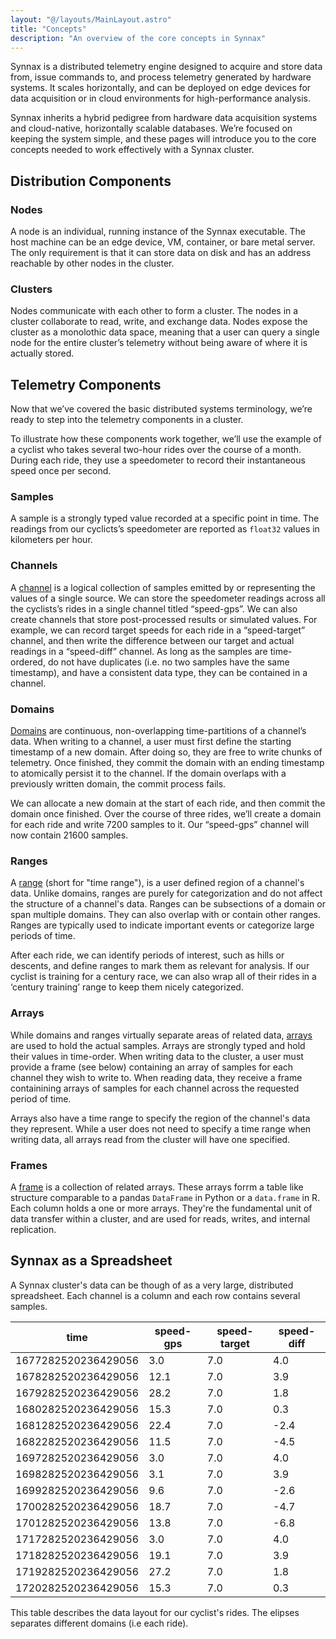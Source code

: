 ```yaml
---
layout: "@/layouts/MainLayout.astro"
title: "Concepts"
description: "An overview of the core concepts in Synnax"
---
```


Synnax is a distributed telemetry engine designed to acquire and store data from, issue
commands to, and process telemetry generated by hardware systems. It scales horizontally,
and can be deployed on edge devices for data acquisition or in cloud environments for
high-performance analysis.

Synnax inherits a hybrid pedigree from hardware data acquisition systems and cloud-native,
horizontally scalable databases. We’re focused on keeping the system simple, and these
pages will introduce you to the core concepts needed to work effectively with a Synnax cluster.

## Distribution Components

### Nodes

A node is an individual, running instance of the Synnax executable. The host machine
can be an edge device, VM, container, or bare metal server. The only requirement is
that it can store data on disk and has an address reachable by other nodes in the cluster.

### Clusters

Nodes communicate with each other to form a cluster. The nodes in a cluster collaborate
to read, write, and exchange data. Nodes expose the cluster as a monolothic data space,
meaning that a user can query a single node for the entire cluster’s telemetry without
being aware of where it is actually stored.

## Telemetry Components

Now that we’ve covered the basic distributed systems terminology, we’re ready to step
into the telemetry components in a cluster.

To illustrate how these components work together, we’ll use the example of a cyclist
who takes several two-hour rides over the course of a month. During each ride, they
use a speedometer to record their instantaneous speed once per second.

### Samples

A sample is a strongly typed value recorded at a specific point in time. The readings
from our cyclicts’s speedometer are reported as `float32` values in kilometers per hour.

### Channels

A [channel](/concepts/channels) is a logical collection of samples emitted by or representing the values of a
single source. We can store the speedometer readings across all the cyclists’s rides in
a single channel titled “speed-gps”. We can also create channels that store post-processed
results or simulated values. For example, we can record target speeds for each ride in a
“speed-target” channel, and then write the difference between our target and actual
readings in a “speed-diff” channel. As long as the samples are time-ordered, do not
have duplicates (i.e. no two samples have the same timestamp), and have a consistent
data type, they can be contained in a channel.

### Domains

[Domains](/concepts/write-domains) are continuous, non-overlapping time-partitions of a channel’s data. When writing
to a channel, a user must first define the starting timestamp of a new domain. After
doing so, they are free to write chunks of telemetry. Once finished, they commit the
domain with an ending timestamp to atomically persist it to the channel. If the domain
overlaps with a previously written domain, the commit process fails.

We can allocate a new domain at the start of each ride, and then commit the domain once
finished. Over the course of three rides, we’ll create a domain for each ride and write
7200 samples to it. Our “speed-gps” channel will now contain 21600 samples.

### Ranges

A [range](/concepts/read-ranges) (short for "time range"), is a user defined region of a channel's data. Unlike
domains, ranges are purely for categorization and do not affect the structure of a channel's
data. Ranges can be subsections of a domain or span multiple domains. They can also overlap
with or contain other ranges. Ranges are typically used to indicate important events or
categorize large periods of time.

After each ride, we can identify periods of interest, such as hills or descents, and define
ranges to mark them as relevant for analysis. If our cyclist is training for a century race,
we can also wrap all of their rides in a ‘century training’ range to keep them nicely categorized.

### Arrays

While domains and ranges virtually separate areas of related data, [arrays](/concepts/arrays-and-frames) are used to hold
the actual samples. Arrays are strongly typed and hold their values in time-order. When
writing data to the cluster, a user must provide a frame (see below) containing an array
of samples for each channel they wish to write to. When reading data, they receive a frame
containining arrays of samples for each channel across the requested period of time.

Arrays also have a time range to specify the region of the channel's data they represent.
While a user does not need to specify a time range when writing data, all arrays read from
the cluster will have one specified.

### Frames

A [frame](/concepts/arrays-and-frames) is a collection of related arrays. These arrays
forrm a table like structure comparable to a pandas `DataFrame` in Python or a `data.frame`
in R. Each column holds a one or more arrays. They're the fundamental unit of data transfer
within a cluster, and are used for reads, writes, and internal replication.

## Synnax as a Spreadsheet

A Synnax cluster's data can be though of as a very large, distributed spreadsheet.
Each channel is a column and each row contains several samples.

| time                | speed-gps | speed-target | speed-diff |
| ------------------- | --------- | ------------ | ---------- |
| 1677282520236429056 | 3.0       | 7.0          | 4.0        |
| 1678282520236429056 | 12.1      | 7.0          | 3.9        |
| 1679282520236429056 | 28.2      | 7.0          | 1.8        |
| 1680282520236429056 | 15.3      | 7.0          | 0.3        |
| 1681282520236429056 | 22.4      | 7.0          | -2.4       |
| 1682282520236429056 | 11.5      | 7.0          | -4.5       |
| 1697282520236429056 | 3.0       | 7.0          | 4.0        |
| 1698282520236429056 | 3.1       | 7.0          | 3.9        |
| 1699282520236429056 | 9.6       | 7.0          | -2.6       |
| 1700282520236429056 | 18.7      | 7.0          | -4.7       |
| 1701282520236429056 | 13.8      | 7.0          | -6.8       |
| 1717282520236429056 | 3.0       | 7.0          | 4.0        |
| 1718282520236429056 | 19.1      | 7.0          | 3.9        |
| 1719282520236429056 | 27.2      | 7.0          | 1.8        |
| 1720282520236429056 | 15.3      | 7.0          | 0.3        |

This table describes the data layout for our cyclist's rides. The elipses separates
different domains (i.e each ride).
